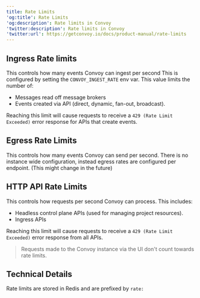 ```yaml
---
title: Rate Limits
'og:title': Rate Limits
'og:description': Rate limits in Convoy
'twitter:description': Rate limits in Convoy
'twitter:url': https://getconvoy.io/docs/product-manual/rate-limits
---
```


## Ingress Rate limits

This controls how many events Convoy can ingest per second
This is configured by setting the `CONVOY_INGEST_RATE` env var.
This value limits the number of:

-   Messages read off message brokers
-   Events created via API (direct, dynamic, fan-out, broadcast).

Reaching this limit will cause requests to receive a `429 (Rate Limit Exceeded)` error response for APIs that create events.

## Egress Rate Limits

This controls how many events Convoy can send per second.
There is no instance wide configuration, instead egress rates are configured per endpoint.
(This might change in the future)

## HTTP API Rate Limits

This controls how requests per second Convoy can process.
This includes:

-   Headless control plane APIs (used for managing project resources).
-   Ingress APIs

Reaching this limit will cause requests to receive a `429 (Rate Limit Exceeded)` error response from all APIs.

> Requests made to the Convoy instance via the UI don't count towards rate limits.

## Technical Details

Rate limits are stored in Redis and are prefixed by `rate:`

